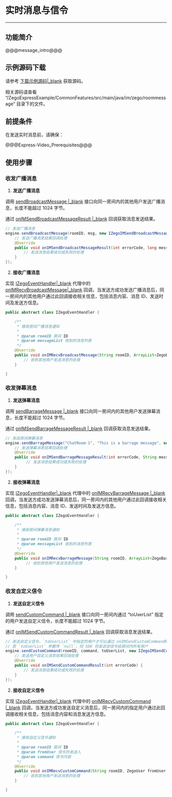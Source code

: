 # 实时消息与信令

- - -

##  功能简介

@@@message_intro@@@

##  示例源码下载

请参考 [下载示例源码\|_blank](!DownloadDemo/DownloadDemo) 获取源码。

相关源码请查看 “/ZegoExpressExample/CommonFeatures/src/main/java/im/zego/roommessage” 目录下的文件。

##  前提条件

在发送实时消息前，请确保：

@@@Express-Video_Prerequisites@@@

##  使用步骤

### 收发广播消息

1. **发送广播消息**

  调用 [sendBroadcastMessage \|_blank](/zh/api?doc=Express_Video_SDK_API~Java_android~class~im-zego-zegoexpress-zego-express-engine#send-broadcast-message) 接口向同一房间内的其他用户发送广播消息，长度不能超过 1024 字节。

  通过 [onIMSendBroadcastMessageResult \|_blank](/zh/api?doc=Express_Video_SDK_API~Java_android~interface~im-zego-zegoexpress-callback-i-zego-im-send-broadcast-message-callback#on-im-send-broadcast-message-result) 回调获取消息发送结果。

  ```java
  // 发送广播消息
  engine.sendBroadcastMessage(roomID, msg, new IZegoIMSendBroadcastMessageCallback() {
      // 发送广播消息结果回调处理
      @Override
      public void onIMSendBroadcastMessageResult(int errorCode, long messageID) {
          // 发送消息结果成功或失败的处理
      }
  });
  ```
2. **接收广播消息**

  实现 [IZegoEventHandler\|_blank](@-IZegoEventHandler) 代理中的 [onIMRecvBroadcastMessage\|_blank](/zh/api?doc=Express_Video_SDK_API~Java_android~class~im-zego-zegoexpress-callback-i-zego-event-handler#on-im-recv-broadcast-message) 回调，当发送方成功发送广播消息后，同一房间内的其他用户通过此回调接收相关信息，包括消息内容、消息 ID、发送时间及发送方信息。

  ```java
  public abstract class IZegoEventHandler {

      /**
       * 接收房间广播消息通知
       *
       * @param roomID 房间 ID
       * @param messageList 收到的消息列表
       */
      @Override
      public void onIMRecvBroadcastMessage(String roomID, ArrayList<ZegoBroadcastMessageInfo> messageList){
          // 收到其他用户发送消息的处理
      }

  }
  ```

### 收发弹幕消息


1. **发送弹幕消息**

  调用 [sendBarrageMessage \|_blank](/zh/api?doc=Express_Video_SDK_API~Java_android~class~im-zego-zegoexpress-zego-express-engine#send-barrage-message) 接口向同一房间内的其他用户发送弹幕消息，长度不能超过 1024 字节。

  通过 [onIMSendBarrageMessageResult \|_blank](/zh/api?doc=Express_Video_SDK_API~Java_android~interface~im-zego-zegoexpress-callback-i-zego-im-send-barrage-message-callback#on-im-send-barrage-message-result) 回调获取消息发送结果。

  ```java
  // 发送房间弹幕消息
  engine.sendBarrageMessage("ChatRoom-1", "This is a barrage message", new IZegoIMSendBarrageMessageCallback(){
      // 发送弹幕消息结果回调处理
      @Override
      public void onIMSendBarrageMessageResult(int errorCode, String messageID) {
           // 发送消息结果成功或失败的处理
      }
  });
  ```
2. **接收弹幕消息**

  实现 [IZegoEventHandler\|_blank](@-IZegoEventHandler) 代理中的 [onIMRecvBarrageMessage \|_blank](/zh/api?doc=Express_Video_SDK_API~Java_android~class~im-zego-zegoexpress-callback-i-zego-event-handler#on-im-recv-barrage-message) 回调，当发送方成功发送弹幕消息后，同一房间内的其他用户通过此回调接收相关信息，包括消息内容、消息 ID、发送时间及发送方信息。

  ```java
  public abstract class IZegoEventHandler {

      /**
       * 接收房间弹幕消息通知
       *
       * @param roomID 房间 ID
       * @param messageList 收到的消息列表
       */
      @Override
      public void onIMRecvBarrageMessage(String roomID, ArrayList<ZegoBarrageMessageInfo> messageList){
           // 收到其他用户发送消息的处理
      }

  }
  ``` 

### 收发自定义信令

1. **发送自定义信令**

  调用 [sendCustomCommand \|_blank](/zh/api?doc=Express_Video_SDK_API~Java_android~class~im-zego-zegoexpress-zego-express-engine#send-custom-command) 接口向同一房间内通过 “toUserList” 指定的用户发送自定义信令，长度不能超过 1024 字节。

  通过 [onIMSendCustomCommandResult \|_blank](/zh/api?doc=Express_Video_SDK_API~Java_android~interface~im-zego-zegoexpress-callback-i-zego-im-send-custom-command-callback#on-im-send-custom-command-result) 回调获取消息发送结果。

  ```java
  // 发送自定义信令，`toUserList` 中指定的用户才可以通过 onIMSendCustomCommandResult 收到此信令
  // 若 `toUserList` 参数传 `null`，则 SDK 将发送该信令给房间内所有用户
  engine.sendCustomCommand(roomID, command, toUserList, new IZegoIMSendCustomCommandCallback() {
      // 发送用户自定义消息结果回调处理
      @Override
      public void onIMSendCustomCommandResult(int errorCode) {
          // 发送消息结果成功或失败的处理
      }
  });
  ```
2. **接收自定义信令**

  实现 [IZegoEventHandler\|_blank](@-IZegoEventHandler) 代理中的 [onIMRecvCustomCommand \|_blank](/zh/api?doc=Express_Video_SDK_API~Java_android~class~im-zego-zegoexpress-callback-i-zego-event-handler#on-im-recv-custom-command) 回调，当发送方成功发送自定义消息后，同一房间内的指定用户通过此回调接收相关信息，包括消息内容和消息发送方信息。

  ```java
  public abstract class IZegoEventHandler {

      /**
       * 接收自定义信令通知
       *
       * @param roomID 房间 ID
       * @param fromUser 信令的发送人
       * @param command 信令内容
       */
      @Override
      public void onIMRecvCustomCommand(String roomID, ZegoUser fromUser, String command){
          // 收到其他用户发送消息的处理
      }

  }
  ```
